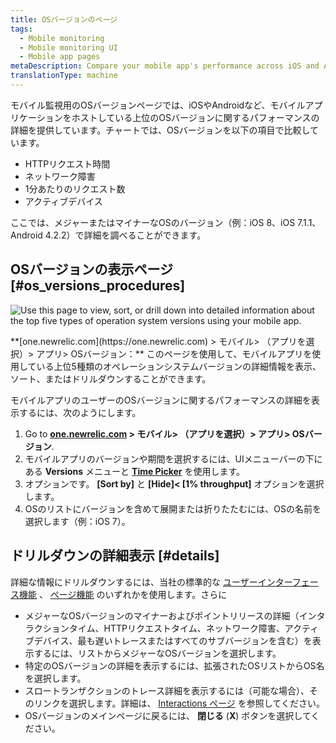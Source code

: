```yaml
---
title: OSバージョンのページ
tags:
  - Mobile monitoring
  - Mobile monitoring UI
  - Mobile app pages
metaDescription: Compare your mobile app's performance across iOS and Android versions
translationType: machine
---
```



モバイル監視用のOSバージョンページでは、iOSやAndroidなど、モバイルアプリケーションをホストしている上位のOSバージョンに関するパフォーマンスの詳細を提供しています。チャートでは、OSバージョンを以下の項目で比較しています。

* HTTPリクエスト時間
* ネットワーク障害
* 1分あたりのリクエスト数
* アクティブデバイス

ここでは、メジャーまたはマイナーなOSのバージョン（例：iOS 8、iOS 7.1.1、Android 4.2.2）で詳細を調べることができます。

## OSバージョンの表示ページ [#os_versions_procedures]

<img
  title="OS Version Page"
  alt="Use this page to view, sort, or drill down into detailed information about the top five types of operation system versions using your mobile app."
  src={osVersionPic0}
/>

<figcaption>
  **[one.newrelic.com](https://one.newrelic.com) > モバイル> （アプリを選択）> アプリ> OSバージョン：** このページを使用して、モバイルアプリを使用している上位5種類のオペレーションシステムバージョンの詳細情報を表示、ソート、またはドリルダウンすることができます。
</figcaption>

モバイルアプリのユーザーのOSバージョンに関するパフォーマンスの詳細を表示するには、次のようにします。

1. Go to **[one.newrelic.com](https://one.newrelic.com) > モバイル> （アプリを選択）> アプリ> OSバージョン**.
2. モバイルアプリのバージョンや期間を選択するには、UIメニューバーの下にある **Versions** メニューと [**Time Picker**](/docs/site/timepicker-setting-time-periods-to-view-data) を使用します。
3. オプションです。 **\[Sort by]** と **\[Hide]&lt; \[1% throughput]** オプションを選択します。
4. OSのリストにバージョンを含めて展開または折りたたむには、OSの名前を選択します（例：iOS 7）。

## ドリルダウンの詳細表示 [#details]

詳細な情報にドリルダウンするには、当社の標準的な [ユーザーインターフェース機能](/docs/accounts-partnerships/education/getting-started-new-relic/new-relic-user-interface) 、 [ページ機能](/docs/accounts-partnerships/education/getting-started-new-relic/standard-dashboard-features) のいずれかを使用します。さらに

* メジャーなOSバージョンのマイナーおよびポイントリリースの詳細（インタラクションタイム、HTTPリクエストタイム、ネットワーク障害、アクティブデバイス、最も遅いトレースまたはすべてのサブバージョンを含む）を表示するには、リストからメジャーなOSバージョンを選択します。
* 特定のOSバージョンの詳細を表示するには、拡張されたOSリストからOS名を選択します。
* スロートランザクションのトレース詳細を表示するには（可能な場合）、そのリンクを選択します。詳細は、 [Interactions ページ](/docs/mobile-monitoring-ui#interactions-timeline) を参照してください。
* OSバージョンのメインページに戻るには、 **閉じる** (**X**) ボタンを選択してください。